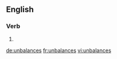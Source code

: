 ==English==

===Verb===
{{head|en}}

# {{en-third-person singular of|unbalance}}

[[de:unbalances]]
[[fr:unbalances]]
[[vi:unbalances]]